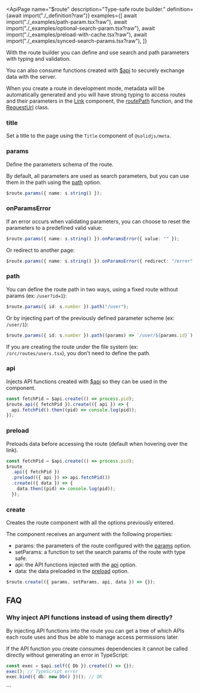 
<ApiPage
  name="$route"
  description="Type-safe route builder."
  definition={await import("./_definition?raw")}
  examples={[
    await import("./_examples/path-param.tsx?raw"),
    await import("./_examples/optional-search-param.tsx?raw"),
    await import("./_examples/preload-with-cache.tsx?raw"),
    await import("./_examples/synced-search-params.tsx?raw"),
  ]}
>
  
With the route builder you can define and use search and path parameters
with typing and validation.

You can also consume functions created with <a href="/api/$api">$api</a> to
securely exchange data with the server.

When you create a route in development mode, metadata will be automatically
generated and you will have strong typing to access routes and their
parameters in the <a href="/api/link">Link</a> component, the <a href="/api/route-path">routePath</a> function, and the <a href="/api/request-url">RequestUrl</a> class.

<div slot="post-definition">

<H3>title</H3>

Set a title to the page using the `Title` component of `@solidjs/meta`.

<H3>params</H3>

Define the parameters schema of the route.

By default, all parameters are used as search parameters, but you can use them in the path using the <a href="#path">path</a> option.

```ts
$route.params({ name: s.string() });
```

<H3>onParamsError</H3>

If an error occurs when validating parameters, you can choose to reset the parameters to a predefined valid value:

```ts
$route.params({ name: s.string() }).onParamsError({ value: "" });
```

Or redirect to another page:

```ts
$route.params({ name: s.string() }).onParamsError({ redirect: "/error" });
```

<H3>path</H3>

You can define the route path in two ways, using a fixed route without params (ex: `/user?id=1`):

```ts
$route.params({ id: s.number }).path("/user");
```

Or by injecting part of the previously defined parameter scheme (ex: `/user/1`):

```ts
$route.params({ id: s.number }).path((params) => `/user/${params.id}`);
```

If you are creating the route under the file system (ex: `/src/routes/users.tsx`), you don't need to define the path.

<H3>api</H3>

Injects API functions created with <a href="/api/$api">$api</a> so they can be used in the component.

```ts
const fetchPid = $api.create(() => process.pid);
$route.api({ fetchPid }).create(({ api }) => {
  api.fetchPid().then((pid) => console.log(pid));
});
```

<H3>preload</H3>

Preloads data before accessing the route (default when hovering over the link).

```ts
const fetchPid = $api.create(() => process.pid);
$route
  .api({ fetchPid })
  .preload(({ api }) => api.fetchPid())
  .create(({ data }) => {
    data.then((pid) => console.log(pid));
  });
```

<H3>create</H3>

Creates the route component with all the options previously entered.

The component receives an argument with the following properties:

- params: the parameters of the route configured with the <a href="#params">params</a> option.
- setParams: a function to set the search params of the route with type safe.
- api: the API functions injected with the <a href="#api">api</a> option.
- data: the data preloaded in the <a href="#preload">preload</a> option.

```ts
$route.create(({ params, setParams, api, data }) => {});
```

</div>

<div slot="extra">

## FAQ

### Why inject API functions instead of using them directly?

By injecting API functions into the route you can get a tree of which APIs each route uses and thus be able to manage access permissions later.

If the API function you create consumes dependencies it cannot be called directly without generating an error in TypeScript:

```ts
const exec = $api.self({ Db }).create(() => {});
exec(); // TypeScript error
exec.bind({ db: new Db() })(); // OK
```

</div>
</ApiPage>
```
